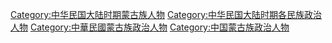[[Category:中华民国大陆时期蒙古族人物|Category:中华民国大陆时期蒙古族人物]]
[[Category:中华民国大陆时期各民族政治人物|Category:中华民国大陆时期各民族政治人物]]
[[Category:中華民國蒙古族政治人物|Category:中華民國蒙古族政治人物]]
[[Category:中国蒙古族政治人物|Category:中国蒙古族政治人物]]